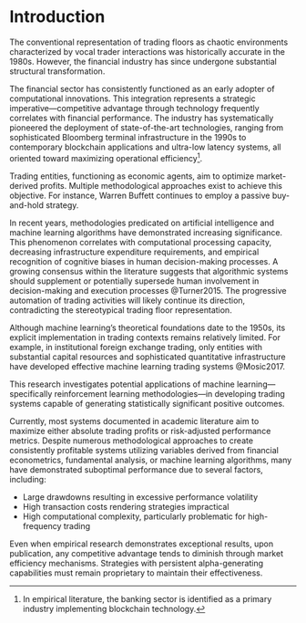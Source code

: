 # Introduction

The conventional representation of trading floors as chaotic environments
characterized by vocal trader interactions was historically accurate in the 1980s.
However, the financial industry has since undergone substantial
structural transformation.

The financial sector has consistently functioned as an early adopter of
computational innovations. This integration represents a strategic
imperative—competitive advantage through technology frequently correlates with financial performance.
The industry has systematically pioneered the deployment of
state-of-the-art technologies,
ranging from sophisticated Bloomberg terminal infrastructure in the 1990s to
contemporary blockchain applications and ultra-low latency systems, all oriented
toward maximizing operational efficiency[^1].

[^1]: In empirical literature, the banking sector is identified  as a
primary industry implementing blockchain technology.

Trading entities, functioning as economic agents,
aim to optimize market-derived profits. Multiple methodological approaches exist
to achieve this objective. For instance, Warren
Buffett continues to employ a passive buy-and-hold strategy.

In recent years, methodologies predicated on artificial intelligence and machine
learning algorithms have demonstrated increasing significance. This phenomenon
correlates with computational processing capacity, decreasing
infrastructure expenditure requirements, and empirical recognition of cognitive
biases in human decision-making processes. A growing consensus within
the literature suggests that algorithmic systems should supplement or potentially
supersede human involvement in decision-making and execution processes @Turner2015.
The progressive automation of trading activities will likely continue its
direction, contradicting the stereotypical trading floor representation.

Although machine learning's theoretical foundations date to the 1950s, its
explicit implementation in trading contexts remains relatively limited. For
example, in institutional foreign exchange trading, only entities with substantial
capital resources and sophisticated quantitative infrastructure have developed
effective machine learning trading systems @Mosic2017.

This research investigates potential applications of machine learning—specifically
reinforcement learning methodologies—in developing trading systems capable of
generating statistically significant positive outcomes.

Currently, most systems documented in academic literature aim to maximize either
absolute trading profits or risk-adjusted performance metrics. Despite numerous
methodological approaches to create consistently profitable systems utilizing
variables derived from financial econometrics, fundamental analysis, or machine
learning algorithms, many have demonstrated suboptimal performance due to several
factors, including:

* Large drawdowns resulting in excessive performance volatility
* High transaction costs rendering strategies impractical
* High computational complexity, particularly problematic for high-frequency
  trading

Even when empirical research demonstrates exceptional results, upon publication,
any competitive advantage tends to diminish through market efficiency mechanisms.
Strategies with persistent alpha-generating capabilities must remain proprietary
to maintain their effectiveness.
